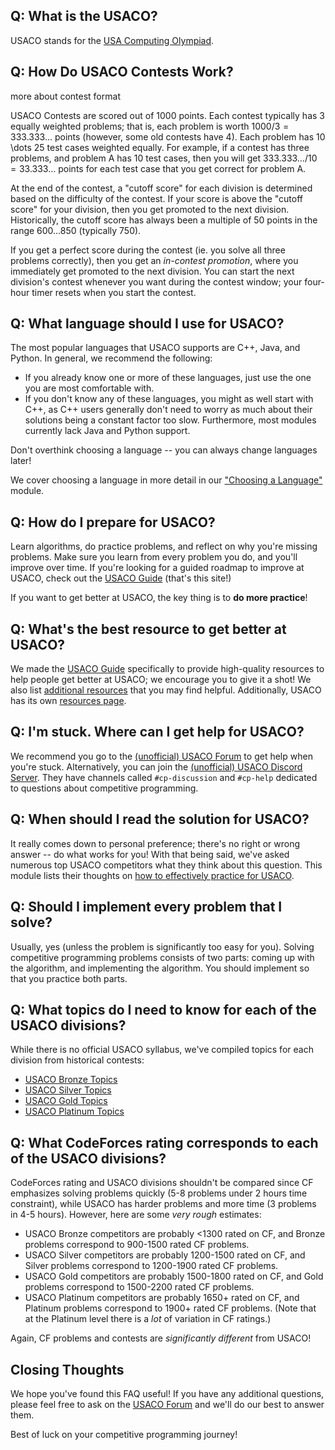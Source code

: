 ## Q: What is the USACO?

USACO stands for the [USA Computing Olympiad](http://www.usaco.org/).

## Q: How Do USACO Contests Work?

<Resources>
	<Resource
		source="USACO@USA Computing Olympiad"
		title="Contests"
		url="http://www.usaco.org/index.php?page=contests"
		starred
	>
		more about contest format
	</Resource>
</Resources>

USACO Contests are scored out of 1000 points. Each contest typically has 3
equally weighted problems; that is, each problem is worth
$1000/3 = 333.333 \dots$ points (however, some old contests have 4). Each
problem has 10 \dots 25 test cases weighted equally. For example, if a contest
has three problems, and problem A has 10 test cases, then you will get
$333.333 \dots/10 = 33.333\dots$ points for each test case that you get correct
for problem A.

At the end of the contest, a "cutoff score" for each division is determined
based on the difficulty of the contest. If your score is above the "cutoff
score" for your division, then you get promoted to the next division.
Historically, the cutoff score has always been a multiple of $50$ points in the
range $600\ldots 850$ (typically $750$).

If you get a perfect score during the contest (ie. you solve all three problems
correctly), then you get an _in-contest promotion_, where you immediately get
promoted to the next division. You can start the next division's contest
whenever you want during the contest window; your four-hour timer resets when
you start the contest.

## Q: What language should I use for USACO?

The most popular languages that USACO supports are C++, Java, and Python. In
general, we recommend the following:

- If you already know one or more of these languages, just use the one you are
  most comfortable with.
- If you don't know any of these languages, you might as well start with C++, as
  C++ users generally don't need to worry as much about their solutions being a
  constant factor too slow. Furthermore, most modules currently lack Java and
  Python support.

Don't overthink choosing a language -- you can always change languages later!

We cover choosing a language in more detail in our
["Choosing a Language"](/general/choosing-lang) module.

## Q: How do I prepare for USACO?

Learn algorithms, do practice problems, and reflect on why you're missing
problems. Make sure you learn from every problem you do, and you'll improve over
time. If you're looking for a guided roadmap to improve at USACO, check out the
[USACO Guide](https://usaco.guide/) (that's this site!)

If you want to get better at USACO, the key thing is to **do more practice**!

## Q: What's the best resource to get better at USACO?

We made the [USACO Guide](https://usaco.guide/) specifically to provide
high-quality resources to help people get better at USACO; we encourage you to
give it a shot! We also list [additional resources](/general/resources-cp) that
you may find helpful. Additionally, USACO has its own
[resources page](http://usaco.org/index.php?page=resources).

## Q: I'm stuck. Where can I get help for USACO?

We recommend you go to the
[(unofficial) USACO Forum](https://forum.usaco.guide/) to get help when you're
stuck. Alternatively, you can join the
[(unofficial) USACO Discord Server](https://discord.com/invite/bessMBe). They
have channels called `#cp-discussion` and `#cp-help` dedicated to questions
about competitive programming.

## Q: When should I read the solution for USACO?

It really comes down to personal preference; there's no right or wrong answer --
do what works for you! With that being said, we've asked numerous top USACO
competitors what they think about this question. This module lists their
thoughts on [how to effectively practice for USACO](/general/practicing).

## Q: Should I implement every problem that I solve?

Usually, yes (unless the problem is significantly too easy for you). Solving
competitive programming problems consists of two parts: coming up with the
algorithm, and implementing the algorithm. You should implement so that you
practice both parts.

## Q: What topics do I need to know for each of the USACO divisions?

While there is no official USACO syllabus, we've compiled topics for each
division from historical contests:

- [USACO Bronze Topics](/bronze)
- [USACO Silver Topics](/silver)
- [USACO Gold Topics](/gold)
- [USACO Platinum Topics](/plat)

## Q: What CodeForces rating corresponds to each of the USACO divisions?

CodeForces rating and USACO divisions shouldn't be compared since CF emphasizes
solving problems quickly (5-8 problems under 2 hours time constraint), while
USACO has harder problems and more time (3 problems in 4-5 hours). However, here
are some _very rough_ estimates:

- USACO Bronze competitors are probably \<1300 rated on CF, and Bronze problems
  correspond to 900-1500 rated CF problems.
- USACO Silver competitors are probably 1200-1500 rated on CF, and Silver
  problems correspond to 1200-1900 rated CF problems.
- USACO Gold competitors are probably 1500-1800 rated on CF, and Gold problems
  correspond to 1500-2200 rated CF problems.
- USACO Platinum competitors are probably 1650+ rated on CF, and Platinum
  problems correspond to 1900+ rated CF problems. (Note that at the Platinum
  level there is a _lot_ of variation in CF ratings.)

Again, CF problems and contests are _significantly different_ from USACO!

## Closing Thoughts

We hope you've found this FAQ useful! If you have any additional questions,
please feel free to ask on the [USACO Forum](https://forum.usaco.guide) and
we'll do our best to answer them.

Best of luck on your competitive programming journey!
